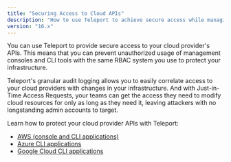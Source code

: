 ```yaml
---
title: "Securing Access to Cloud APIs"
description: "How to use Teleport to achieve secure access while managing your cloud-based infrastructure."
version: "16.x"
---
```


You can use Teleport to provide secure access to your cloud provider's APIs.
This means that you can prevent unauthorized usage of management consoles and
CLI tools with the same RBAC system you use to protect your infrastructure.

Teleport's granular audit logging allows you to easily correlate access to
your cloud providers with changes in your infrastructure. And with Just-in-Time
Access Requests, your teams can get the access they need to modify cloud
resources for only as long as they need it, leaving attackers with no
longstanding admin accounts to target.

Learn how to protect your cloud provider APIs with Teleport:

- [AWS (console and CLI applications)](/docs/ver/16.x/application-access/cloud-apis/aws-console)
- [Azure CLI applications](/docs/ver/16.x/application-access/cloud-apis/azure)
- [Google Cloud CLI applications](/docs/ver/16.x/application-access/cloud-apis/google-cloud)
